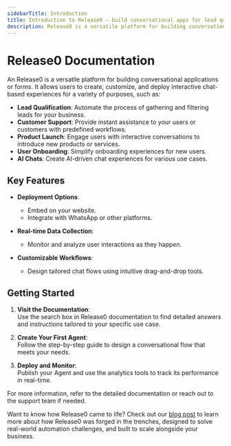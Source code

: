 ```yaml
---
sidebarTitle: Introduction
title: Introduction to Release0 — build conversational apps for lead qualification, support, onboarding, and more
description: Release0 is a versatile platform for building conversational applications, enabling lead qualification, customer support, product launches, user onboarding, and AI-driven chats.
---
```

# Release0 Documentation

An Release0 is a versatile platform for building conversational applications or forms. It allows users to create, customize, and deploy interactive chat-based experiences for a variety of purposes, such as:

- **Lead Qualification**: Automate the process of gathering and filtering leads for your business.
- **Customer Support**: Provide instant assistance to your users or customers with predefined workflows.
- **Product Launch**: Engage users with interactive conversations to introduce new products or services.
- **User Onboarding**: Simplify onboarding experiences for new users.
- **AI Chats**: Create AI-driven chat experiences for various use cases.

## Key Features

- **Deployment Options**:
  - Embed on your website.
  - Integrate with WhatsApp or other platforms.
  
- **Real-time Data Collection**:
  - Monitor and analyze user interactions as they happen.
  
- **Customizable Workflows**:
  - Design tailored chat flows using intuitive drag-and-drop tools.
  
## Getting Started

1. **Visit the Documentation**:  
   Use the search box in Release0 documentation to find detailed answers and instructions tailored to your specific use case.

2. **Create Your First Agent**:  
   Follow the step-by-step guide to design a conversational flow that meets your needs.

3. **Deploy and Monitor**:  
   Publish your Agent and use the analytics tools to track its performance in real-time.

For more information, refer to the detailed documentation or reach out to the support team if needed.

Want to know how Release0 came to life? Check out our [blog post](https://release0.com/blog/release0-forged-in-the-trenches-built-to-scale) to learn more about how Release0 was forged in the trenches, designed to solve real-world automation challenges, and built to scale alongside your business.